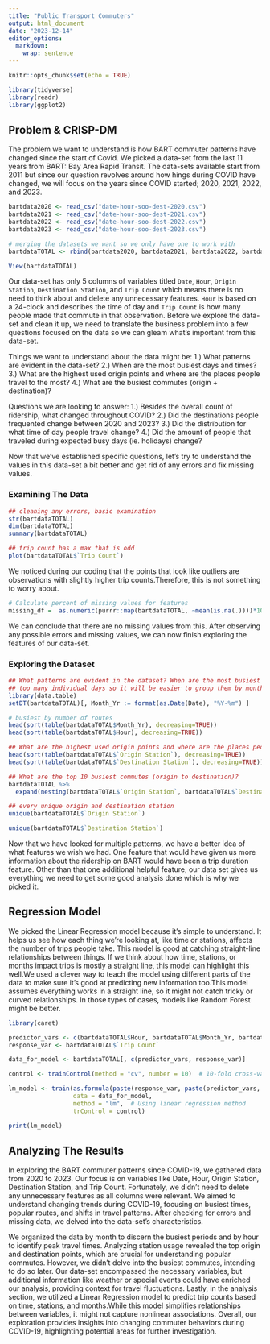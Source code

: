 ```yaml
---
title: "Public Transport Commuters"
output: html_document
date: "2023-12-14"
editor_options: 
  markdown: 
    wrap: sentence
---
```


```r
knitr::opts_chunk$set(echo = TRUE)
```

```r
library(tidyverse)
library(readr)
library(ggplot2)
```

## Problem & CRISP-DM

The problem we want to understand is how BART commuter patterns have changed since the start of Covid. We picked a data-set from the last 11 years from BART: Bay Area Rapid Transit. The data-sets available start from 2011 but since our question revolves around how hings during COVID have changed, we will focus on the years since COVID started; 2020, 2021, 2022, and 2023.

```r
bartdata2020 <- read_csv("date-hour-soo-dest-2020.csv")
bartdata2021 <- read_csv("date-hour-soo-dest-2021.csv")
bartdata2022 <- read_csv("date-hour-soo-dest-2022.csv")
bartdata2023 <- read_csv("date-hour-soo-dest-2023.csv")
```

```r
# merging the datasets we want so we only have one to work with
bartdataTOTAL <- rbind(bartdata2020, bartdata2021, bartdata2022, bartdata2023)

```

```r
View(bartdataTOTAL)
```

Our data-set has only 5 columns of variables titled `Date`, `Hour`, `Origin Station`, `Destination Station`, and `Trip Count` which means there is no need to think about and delete any unnecessary features.
`Hour` is based on a 24-clock and describes the time of day and `Trip Count` is how many people made that commute in that observation.
Before we explore the data-set and clean it up, we need to translate the business problem into a few questions focused on the data so we can gleam what's important from this data-set.

Things we want to understand about the data might be: 
1.) What patterns are evident in the data-set?
2.) When are the most busiest days and times?
3.) What are the highest used origin points and where are the places people travel to the most?
4.) What are the busiest commutes (origin + destination)?

Questions we are looking to answer: 1.) Besides the overall count of ridership, what changed throughout COVID?
2.) Did the destinations people frequented change between 2020 and 2023?
3.) Did the distribution for what time of day people travel change?
4.) Did the amount of people that traveled during expected busy days (ie. holidays) change?

Now that we've established specific questions, let's try to understand the values in this data-set a bit better and get rid of any errors and fix missing values.

### Examining The Data

```r
## cleaning any errors, basic examination
str(bartdataTOTAL)
dim(bartdataTOTAL)
summary(bartdataTOTAL)

```

```r
## trip count has a max that is odd
plot(bartdataTOTAL$`Trip Count`)
```

We noticed during our coding that the points that look like outliers are observations with slightly higher trip counts.Therefore, this is not something to worry about.

```r
# Calculate percent of missing values for features
missing_df =  as.numeric(purrr::map(bartdataTOTAL, ~mean(is.na(.))))*100
```

We can conclude that there are no missing values from this.
After observing any possible errors and missing values, we can now finish exploring the features of our data-set.

### Exploring the Dataset

```r
## What patterns are evident in the dataset? When are the most busiest months and times? 
## too many individual days so it will be easier to group them by month so first a month column needs to be made
library(data.table)
setDT(bartdataTOTAL)[, Month_Yr := format(as.Date(Date), "%Y-%m") ]

# busiest by number of routes
head(sort(table(bartdataTOTAL$Month_Yr), decreasing=TRUE))
head(sort(table(bartdataTOTAL$Hour), decreasing=TRUE))

```

```r
## What are the highest used origin points and where are the places people travel to the most?
head(sort(table(bartdataTOTAL$`Origin Station`), decreasing=TRUE)) 
head(sort(table(bartdataTOTAL$`Destination Station`), decreasing=TRUE)) 

## What are the top 10 busiest commutes (origin to destination)?
bartdataTOTAL %>% 
  expand(nesting(bartdataTOTAL$`Origin Station`, bartdataTOTAL$`Destination Station`)) 

```

```r
## every unique origin and destination station
unique(bartdataTOTAL$`Origin Station`)

unique(bartdataTOTAL$`Destination Station`)

```

Now that we have looked for multiple patterns, we have a better idea of what features we wish we had.
One feature that would have given us more information about the ridership on BART would have been a trip duration feature. Other than that one additional helpful feature, our data set gives us everything we need to get some good analysis done which is why we picked it.

## Regression Model

We picked the Linear Regression model because it's simple to understand.
It helps us see how each thing we're looking at, like time or stations, affects the number of trips people take. This model is good at catching straight-line relationships between things.
If we think about how time, stations, or months impact trips is mostly a straight line, this model can highlight this well.We used a clever way to teach the model using different parts of the data to make sure it's good at predicting new information too.This model assumes everything works in a straight line, so it might not catch tricky or curved relationships. In those types of cases, models like Random Forest might be better.

```r
library(caret)

predictor_vars <- c(bartdataTOTAL$Hour, bartdataTOTAL$Month_Yr, bartdataTOTAL$`Origin Station`, bartdataTOTAL$`Destination Station`)
response_var <- bartdataTOTAL$`Trip Count`

data_for_model <- bartdataTOTAL[, c(predictor_vars, response_var)]

control <- trainControl(method = "cv", number = 10)  # 10-fold cross-validation

lm_model <- train(as.formula(paste(response_var, paste(predictor_vars, collapse = " + "), sep = " ~ ")),
                  data = data_for_model,
                  method = "lm",  # Using linear regression method
                  trControl = control)

print(lm_model)
```

## Analyzing The Results

In exploring the BART commuter patterns since COVID-19, we gathered data from 2020 to 2023.
Our focus is on variables like Date, Hour, Origin Station, Destination Station, and Trip Count.
Fortunately, we didn't need to delete any unnecessary features as all columns were relevant.
We aimed to understand changing trends during COVID-19, focusing on busiest times, popular routes, and shifts in travel patterns. After checking for errors and missing data, we delved into the data-set's characteristics.

We organized the data by month to discern the busiest periods and by hour to identify peak travel times.
Analyzing station usage revealed the top origin and destination points, which are crucial for understanding popular commutes. However, we didn't delve into the busiest commutes, intending to do so later.
Our data-set encompassed the necessary variables, but additional information like weather or special events could have enriched our analysis, providing context for travel fluctuations. Lastly, in the analysis section, we utilized a Linear Regression model to predict trip counts based on time, stations, and months.While this model simplifies relationships between variables, it might not capture nonlinear associations. Overall, our exploration provides insights into changing commuter behaviors during COVID-19, highlighting potential areas for further investigation.
